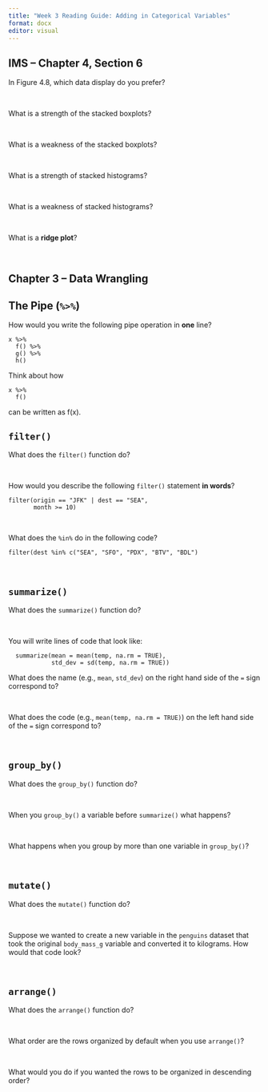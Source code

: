 ```yaml
---
title: "Week 3 Reading Guide: Adding in Categorical Variables"
format: docx
editor: visual
---
```


## IMS -- Chapter 4, Section 6

In Figure 4.8, which data display do you prefer?

</br>

What is a strength of the stacked boxplots?

</br>

What is a weakness of the stacked boxplots?

</br>

What is a strength of stacked histograms?

</br>

What is a weakness of stacked histograms?

</br>

What is a **ridge plot**?

</br>

## Chapter 3 -- Data Wrangling

## The Pipe (`%>%`)

How would you write the following pipe operation in **one** line?

```         
x %>% 
  f() %>% 
  g() %>% 
  h()
```

::: callout-tip
Think about how

```         
x %>% 
  f() 
```

can be written as f(x).
:::

## `filter()`

What does the `filter()` function do?

</br>

How would you describe the following `filter()` statement **in words**?

```         
filter(origin == "JFK" | dest == "SEA", 
       month >= 10)
```

</br>

What does the `%in%` do in the following code?

```         
filter(dest %in% c("SEA", "SFO", "PDX", "BTV", "BDL")
```

</br>

## `summarize()`

What does the `summarize()` function do?

</br>

You will write lines of code that look like:

```         
  summarize(mean = mean(temp, na.rm = TRUE), 
            std_dev = sd(temp, na.rm = TRUE))
```

What does the name (e.g., `mean`, `std_dev`) on the right hand side of the `=` sign correspond to?

</br>

What does the code (e.g., `mean(temp, na.rm = TRUE)`) on the left hand side of the `=` sign correspond to?

</br>

## `group_by()`

What does the `group_by()` function do?

</br>

When you `group_by()` a variable before `summarize()` what happens?

</br>

What happens when you group by more than one variable in `group_by()`?

</br>

## `mutate()`

What does the `mutate()` function do?

</br>

Suppose we wanted to create a new variable in the `penguins` dataset that took the original `body_mass_g` variable and converted it to kilograms. How would that code look?

</br>

## `arrange()`

What does the `arrange()` function do?

</br>

What order are the rows organized by default when you use `arrange()`?

</br>

What would you do if you wanted the rows to be organized in descending order?

</br>
